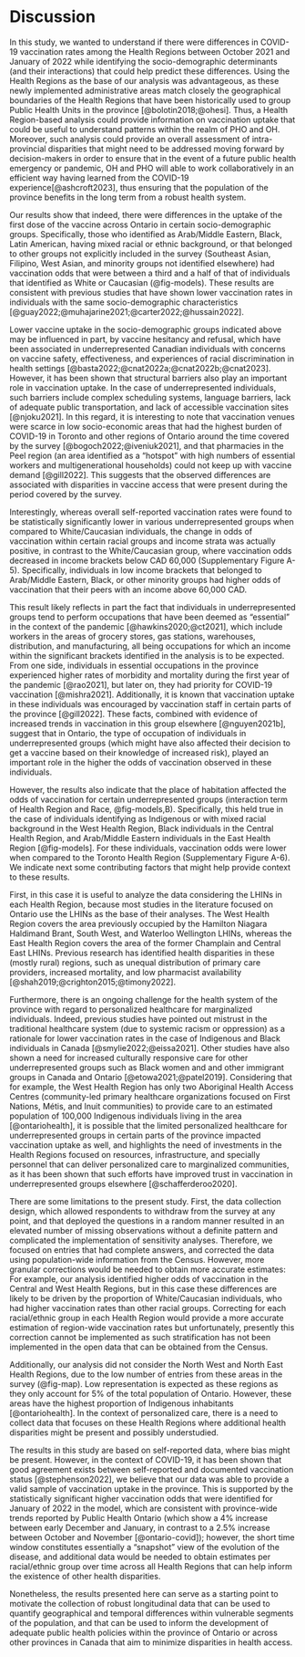 # Discussion

<!-- The COVID-19 pandemic has presented many significant challenges to the healthcare systems of the Canadian provinces [@alami2021]. In the case of Ontario, the recent adoption of the Health Region model at the onset of the pandemic signified an additional level of complexity because although PHO (through the 34 Public Health Units of the province) was the lead in vaccine distribution, in reality the vaccine rollout required active collaboration between PHO and OH in multiple instances [@ashcroft2023].  -->

In this study, we wanted to understand if there were differences in COVID-19 vaccination rates among the Health Regions between October 2021 and January of 2022 while identifying the socio-demographic determinants (and their interactions) that could help predict these differences.
Using the Health Regions as the base of our analysis was advantageous, as these newly implemented administrative areas match closely the geographical boundaries of the Health Regions that have been historically used to group Public Health Units in the province [@bolotin2018;@ohesi]. Thus, a Health Region-based analysis could provide information on vaccination uptake that could be useful to understand patterns within the realm of PHO and OH. Moreover, such analysis could provide an overall assessment of intra-provincial disparities that might need to be addressed moving forward by decision-makers in order to ensure that in the event of a future public health emergency or pandemic, OH and PHO will able to work collaboratively in an efficient way having learned from the COVID-19 experience[@ashcroft2023], thus ensuring that the population of the province benefits in the long term from a robust health system.

Our results show that indeed, there were differences in the uptake of the first dose of the vaccine across Ontario in certain socio-demographic groups. Specifically, those who identified as Arab/Middle Eastern, Black, Latin American, having mixed racial or ethnic background, or that belonged to other groups not explicitly included in the survey (Southeast Asian, Filipino, West Asian, and minority groups not identified elsewhere) had vaccination odds that were between a third and a half of that of individuals that identified as White or Caucasian (@fig-models). These results are consistent with previous studies that have shown lower vaccination rates in individuals with the same socio-demographic characteristics [@guay2022;@muhajarine2021;@carter2022;@hussain2022]. 

Lower vaccine uptake in the socio-demographic groups indicated above may be influenced in part, by vaccine hesitancy and refusal, which have been associated in underrepresented Canadian individuals with concerns on vaccine safety, effectiveness, and experiences of racial discrimination in health settings [@basta2022;@cnat2022a;@cnat2022b;@cnat2023]. However, it has been shown that structural barriers also play an important role in vaccination uptake. In the case of underrepresented individuals, such barriers include complex scheduling systems, language barriers, lack of adequate public transportation, and lack of accessible vaccination sites [@njoku2021]. In this regard, it is interesting to note that vaccination venues were scarce in low socio-economic areas that had the highest burden of COVID-19 in Toronto and other regions of Ontario around the time covered by the survey [@bogoch2022;@iveniuk2021], and that pharmacies in the Peel region (an area identified as a "hotspot" with high numbers of essential workers and multigenerational households) could not keep up with vaccine demand [@gill2022]. This suggests that the observed differences are associated with disparities in vaccine access that were present during the period covered by the survey.

Interestingly, whereas overall self-reported vaccination rates were found to be statistically significantly lower in various underrepresented groups when compared to White/Caucasian individuals, the change in odds of vaccination within certain racial groups and income strata was actually positive, in contrast to the White/Caucasian group, where vaccination odds decreased in income brackets below CAD 60,000 (Supplementary Figure A-5). Specifically, individuals in low income brackets that belonged to Arab/Middle Eastern, Black, or other minority groups had higher odds of vaccination that their peers with an income above 60,000 CAD.

This result likely reflects in part the fact that individuals in underrepresented groups tend to perform occupations that have been deemed as "essential" in the context of the pandemic [@hawkins2020;@ct2021], which include workers in the areas of grocery stores, gas stations, warehouses, distribution, and manufacturing, all being occupations for which an income within the significant brackets identified in the analysis is to be expected. From one side, individuals in essential occupations in the province experienced higher rates of morbidity and mortality during the first year of the pandemic [@rao2021], but later on, they had priority for COVID-19 vaccination [@mishra2021]. Additionally, it is known that vaccination uptake in these individuals was encouraged by vaccination staff in certain parts of the province [@gill2022]. These facts, combined with evidence of increased trends in vaccination in this group elsewhere [@nguyen2021b], suggest that in Ontario, the type of occupation of individuals in underrepresented groups (which might have also affected their decision to get a vaccine based on their knowledge of increased risk), played an important role in the higher the odds of vaccination observed in these individuals.

However, the results also indicate that the place of habitation affected the odds of vaccination for certain underrepresented groups (interaction term of Health Region and Race, @fig-models,B). Specifically, this held true in the case of individuals identifying as Indigenous or with mixed racial background in the West Health Region, Black individuals in the Central Health Region, and Arab/Middle Eastern individuals in the East Health Region [@fig-models]. For these individuals, vaccination odds were lower when compared to the Toronto Health Region (Supplementary Figure A-6). We indicate next some contributing factors that might help provide context to these results.

First, in this case it is useful to analyze the data considering the LHINs in each Health Region, because most studies in the literature focused on Ontario use the LHINs as the base of their analyses. The West Health Region covers the area previously occupied by the Hamilton Niagara Haldimand Brant, South West, and Waterloo Wellington LHINs, whereas the East Health Region covers the area of the former Champlain and Central East LHINs. Previous research has identified health disparities in these (mostly rural) regions, such as unequal distribution of primary care providers, increased mortality, and low pharmacist availability [@shah2019;@crighton2015;@timony2022].

Furthermore, there is an ongoing challenge for the health system of the province with regard to personalized healthcare for marginalized individuals. Indeed, previous studies have pointed out mistrust in the traditional healthcare system (due to systemic racism or oppression) as a rationale for lower vaccination rates in the case of Indigenous and Black individuals in Canada [@smylie2022;@eissa2021]. Other studies have also shown a need for increased culturally responsive care for other underrepresented groups such as Black women and and other immigrant groups in Canada and Ontario [@etowa2021;@patel2019]. Considering that for example, the West Health Region has only two Aboriginal Health Access Centres (community-led primary healthcare organizations focused on First Nations, Métis, and Inuit communities) to provide care to an estimated population of 100,000 Indigenous individuals living in the area [@ontariohealth], it is possible that the limited personalized healthcare for underrepresented groups in certain parts of the province impacted vaccination uptake as well, and highlights the need of investments in the Health Regions focused on resources, infrastructure, and specially personnel that can deliver personalized care to marginalized communities, as it has been shown that such efforts have improved trust in vaccination in underrepresented groups elsewhere [@schafferderoo2020].



There are some limitations to the present study. First, the data collection design, which allowed respondents to withdraw from the survey at any point, and that deployed the questions in a random manner resulted in an elevated number of missing observations without a definite pattern and complicated the implementation of sensitivity analyses. Therefore, we focused on entries that had complete answers, and corrected the data using population-wide information from the Census. However, more granular corrections would be needed to obtain more accurate estimates: For example, our analysis identified higher odds of vaccination in the Central and West Health Regions, but in this case these differences are likely to be driven by the proportion of White/Caucasian individuals, who had higher vaccination rates than other racial groups. Correcting for each racial/ethnic group in each Health Region would provide a more accurate estimation of region-wide vaccination rates but unfortunately, presently this correction cannot be implemented as such stratification has not been implemented in the open data that can be obtained from the Census.

Additionally, our analysis did not consider the North West and North East Health Regions, due to the low number of entries from these areas in the survey (@fig-map). Low representation is expected as these regions as they only account for 5\% of the total population of Ontario. However, these areas have the highest proportion of Indigenous inhabitants [@ontariohealth]. In the context of personalized care, there is a need to collect data that focuses on these Health Regions where additional health disparities might be present and possibly understudied.

The results in this study are based on self-reported data, where bias might be present. However, in the context of COVID-19, it has been shown that good agreement exists between self-reported and documented vaccination status [@stephenson2022], we believe that our data was able to provide a valid sample of vaccination uptake in the province. This is supported by the statistically significant higher vaccination odds that were identified for January of 2022 in the model, which are consistent with province-wide trends reported by Public Health Ontario (which show a 4\% increase between early December and January, in contrast to a 2.5\% increase between October and November [@ontario-covid]); however, the short time window constitutes essentially a "snapshot" view of the evolution of the disease, and additional data would be needed to obtain estimates per racial/ethnic group over time across all Health Regions that can help inform the existence of other health disparities. 

Nonetheless, the results presented here can serve as a starting point to motivate the collection of robust longitudinal data that can be used to quantify geographical and temporal differences within vulnerable segments of the population, and that can be used to inform the development of adequate public health policies within the province of Ontario or across other provinces in Canada that aim to minimize disparities in health access.
